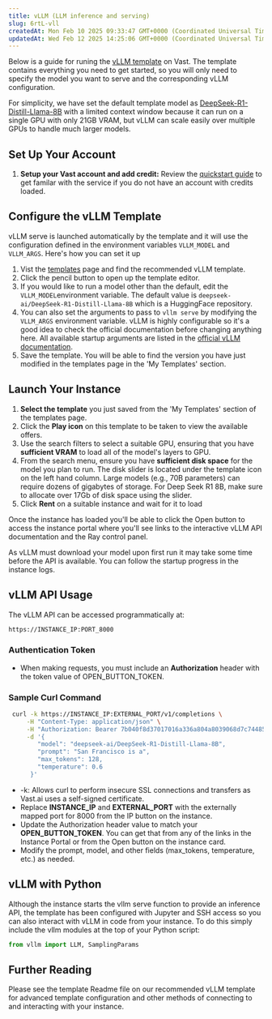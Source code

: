 ```yaml
---
title: vLLM (LLM inference and serving)
slug: 6rtL-vll
createdAt: Mon Feb 10 2025 09:33:47 GMT+0000 (Coordinated Universal Time)
updatedAt: Wed Feb 12 2025 14:25:06 GMT+0000 (Coordinated Universal Time)
---
```




Below is a guide for runing the [vLLM template](https://cloud.vast.ai/?creator_id=62897&name=vLLM) on Vast.  The template contains everything you need to get started, so you will only need to specify the model you want to serve and the corresponding vLLM configuration.

For simplicity, we have set the default template model as [DeepSeek-R1-Distill-Llama-8B](https://huggingface.co/deepseek-ai/DeepSeek-R1-Distill-Llama-8B)   with a limited context window because it can run on a single GPU with only 21GB VRAM, but vLLM can scale easily over multiple GPUs to handle much larger models.

## Set Up Your Account

1. **Setup your Vast account and add credit:** Review the [quickstart guide](/documentation/get-started/quickstart) to get familar with the service if you do not have an account with credits loaded.

## Configure the vLLM Template

vLLM serve is launched automatically by the template and it will use the configuration defined in the environment variables `VLLM_MODEL` and  `VLLM_ARGS`.  Here's how you can set it up

1. Vist the [templates](https://cloud.vast.ai/templates/) page and find the recommended vLLM template.
2. Click the pencil button to open up the template editor.
3. If you would like to run a model other than the default, edit the `VLLM_MODEL`environment variable.  The default value is `deepseek-ai/DeepSeek-R1-Distill-Llama-8B` which is a HuggingFace repository.
4. You can also set the arguments to pass to `vllm serve` by modifying the `VLLM_ARGS` environment variable.  vLLM is highly configurable so it's a good idea to check the official documentation before changing anything here. All available startup arguments are listed in the [official vLLM documentation](https://docs.vllm.ai/en/latest/serving/engine_args.html).
5. Save the template.  You will be able to find the version you have just modified in the templates page in the 'My Templates' section.

## Launch Your Instance

1. **Select the template** you just saved from the 'My Templates' section of the templates page.
2. Click the **Play icon** on this template to be taken to view the available offers.
3. Use the search filters to select a suitable GPU, ensuring that you have **sufficient VRAM** to load all of the model's layers to GPU.
4. From the search menu, ensure you have **sufficient disk space** for the model you plan to run. The disk slider is located under the template icon on the left hand column. Large models (e.g., 70B parameters) can require dozens of gigabytes of storage. For Deep Seek R1 8B, make sure to allocate over 17Gb of disk space using the slider.&#x20;
5. Click **Rent** on a suitable instance and wait for it to load

Once the instance has loaded you'll be able to click the Open button to access the instance portal where you'll see links to the interactive vLLM API documentation and the Ray control panel.

As vLLM must download your model upon first run it may take some time before the API is available.  You can follow the startup progress in the instance logs.&#x20;



## vLLM API Usage

The vLLM API can be accessed programmatically at:

```bash Bash
https://INSTANCE_IP:PORT_8000
```

### Authentication Token

- When making requests, you must include an **Authorization** header with the token value of OPEN\_BUTTON\_TOKEN.

### Sample Curl Command

```bash Bash
 curl -k https://INSTANCE_IP:EXTERNAL_PORT/v1/completions \
     -H "Content-Type: application/json" \
     -H "Authorization: Bearer 7b040f8d37017016a336a804a8039068d7c744850f3a441db48d6da559379058" \
     -d '{
        "model": "deepseek-ai/DeepSeek-R1-Distill-Llama-8B",
        "prompt": "San Francisco is a",
        "max_tokens": 128,
        "temperature": 0.6
      }'

```



- -k: Allows curl to perform insecure SSL connections and transfers as Vast.ai uses a self-signed certificate.
- Replace **INSTANCE\_IP** and **EXTERNAL\_PORT** with the externally mapped port for 8000 from the IP button on the instance.
- Update the Authorization header value to match your **OPEN\_BUTTON\_TOKEN**. You can get that from any of the links in the Instance Portal or from the Open button on the instance card.
- Modify the prompt, model, and other fields (max\_tokens, temperature, etc.) as needed.

## vLLM with Python

Although the instance starts the vllm serve function to provide an inference API, the template has been configured with Jupyter and SSH access so you can also interact with vLLM in code from your instance.  To do this simply include the vllm modules at the top of your Python script:

```python icon="python" Python
from vllm import LLM, SamplingParams
```

## Further Reading


Please see the template Readme file on our recommended vLLM template for advanced template configuration and other methods of connecting to and interacting with your instance.


